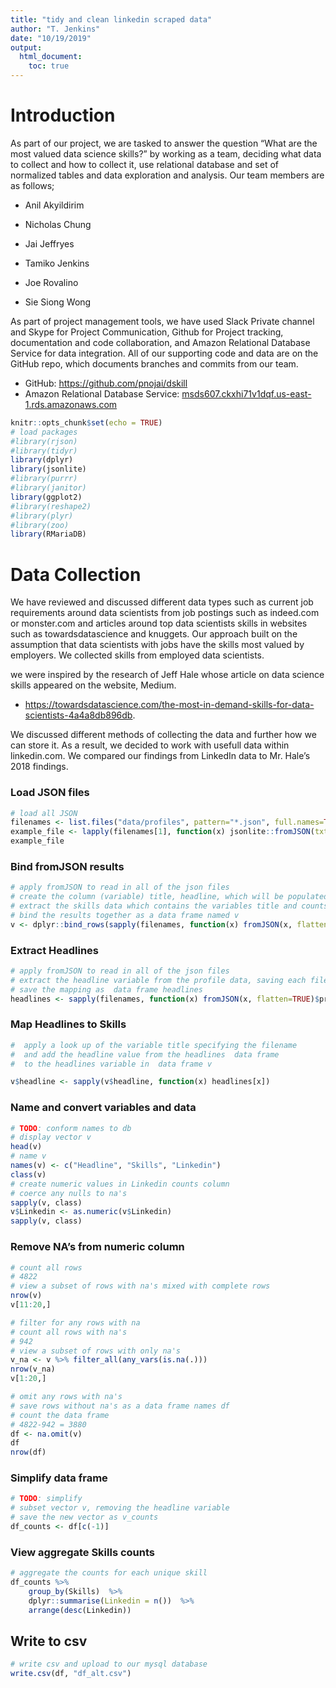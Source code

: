 ```yaml
---
title: "tidy and clean linkedin scraped data"
author: "T. Jenkins"
date: "10/19/2019"
output: 
  html_document:
    toc: true
---
```


# Introduction

As part of our project, we are tasked to answer the question "What are the most valued data science skills?" by working as a team, deciding what data to collect and how to collect it, use relational database and set of normalized tables and data exploration and analysis. Our team members are as follows;

- Anil Akyildirim

- Nicholas Chung

- Jai Jeffryes

- Tamiko Jenkins

- Joe Rovalino

- Sie Siong Wong

As part of project management tools, we have used Slack Private channel and Skype for Project Communication, Github for Project tracking, documentation and code collaboration, and Amazon Relational Database Service for data integration. All of our supporting code and data are on the GitHub repo, which documents branches and commits from our team.

- GitHub: [https://github.com/pnojai/dskill](https://github.com/pnojai/dskill)
- Amazon Relational Database Service: [msds607.ckxhi71v1dqf.us-east-1.rds.amazonaws.com](msds607.ckxhi71v1dqf.us-east-1.rds.amazonaws.com)

```r
knitr::opts_chunk$set(echo = TRUE)
# load packages
#library(rjson)
#library(tidyr)
library(dplyr)
library(jsonlite)
#library(purrr)
#library(janitor)
library(ggplot2)
#library(reshape2)
#library(plyr)
#library(zoo)
library(RMariaDB)
```

# Data Collection 

We have reviewed and discussed different data types such as current job requirements around data scientists from job postings such as indeed.com or monster.com and articles around top data scientists skills in websites such as towardsdatascience and knuggets. Our approach built on the assumption that data scientists with jobs have the skills most valued by employers. We collected skills from employed data scientists.

we were inspired by the research of Jeff Hale whose article on data science skills appeared on the website, Medium.

- [https://towardsdatascience.com/the-most-in-demand-skills-for-data-scientists-4a4a8db896db](https://towardsdatascience.com/the-most-in-demand-skills-for-data-scientists-4a4a8db896db).

We discussed different methods of collecting the data and further how we can store it. As a result, we decided to work with usefull data within linkedin.com. We compared our findings from LinkedIn data to Mr. Hale's 2018 findings.


### Load JSON files
```r
# load all JSON
filenames <- list.files("data/profiles", pattern="*.json", full.names=TRUE) # this should give you a character vector, with each file name represented by an entry
example_file <- lapply(filenames[1], function(x) jsonlite::fromJSON(txt = x)) # a list in which each element is one of your original JSON files
example_file
```


### Bind fromJSON results
```r
# apply fromJSON to read in all of the json files
# create the column (variable) title, headline, which will be populated with json file identifying information
# extract the skills data which contains the variables title and counts
# bind the results together as a data frame named v
v <- dplyr::bind_rows(sapply(filenames, function(x) fromJSON(x, flatten=TRUE)$skills), .id="headline")

```


### Extract Headlines
```r
# apply fromJSON to read in all of the json files
# extract the headline variable from the profile data, saving each file name as the variable title
# save the mapping as  data frame headlines 
headlines <- sapply(filenames, function(x) fromJSON(x, flatten=TRUE)$profile$headline, USE.NAMES = TRUE)
```


### Map Headlines to Skills
```r
#  apply a look up of the variable title specifying the filename 
#  and add the headline value from the headlines  data frame
#  to the headlines variable in  data frame v 

v$headline <- sapply(v$headline, function(x) headlines[x])

```


### Name and convert variables and data
```r
# TODO: conform names to db
# display vector v
head(v)
# name v
names(v) <- c("Headline", "Skills", "Linkedin")
class(v)
# create numeric values in Linkedin counts column
# coerce any nulls to na's
sapply(v, class)
v$Linkedin <- as.numeric(v$Linkedin)
sapply(v, class)
```


### Remove NA's from numeric column
```r
# count all rows
# 4822
# view a subset of rows with na's mixed with complete rows
nrow(v)
v[11:20,]

# filter for any rows with na
# count all rows with na's
# 942
# view a subset of rows with only na's
v_na <- v %>% filter_all(any_vars(is.na(.)))
nrow(v_na)
v[1:20,]

# omit any rows with na's
# save rows without na's as a data frame names df
# count the data frame 
# 4822-942 = 3880
df <- na.omit(v)
df
nrow(df)
```


### Simplify data frame

```r

# TODO: simplify
# subset vector v, removing the headline variable
# save the new vector as v_counts
df_counts <- df[c(-1)]

```


### View aggregate Skills counts
```r

# aggregate the counts for each unique skill
df_counts %>%
    group_by(Skills)  %>%
    dplyr::summarise(Linkedin = n())  %>%
    arrange(desc(Linkedin))
```


## Write to csv
```r
# write csv and upload to our mysql database
write.csv(df, "df_alt.csv")

```

